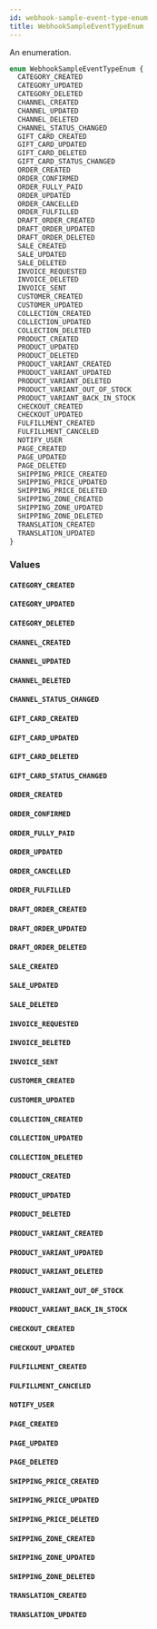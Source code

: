 ```yaml
---
id: webhook-sample-event-type-enum
title: WebhookSampleEventTypeEnum
---
```



An enumeration.

```graphql
enum WebhookSampleEventTypeEnum {
  CATEGORY_CREATED
  CATEGORY_UPDATED
  CATEGORY_DELETED
  CHANNEL_CREATED
  CHANNEL_UPDATED
  CHANNEL_DELETED
  CHANNEL_STATUS_CHANGED
  GIFT_CARD_CREATED
  GIFT_CARD_UPDATED
  GIFT_CARD_DELETED
  GIFT_CARD_STATUS_CHANGED
  ORDER_CREATED
  ORDER_CONFIRMED
  ORDER_FULLY_PAID
  ORDER_UPDATED
  ORDER_CANCELLED
  ORDER_FULFILLED
  DRAFT_ORDER_CREATED
  DRAFT_ORDER_UPDATED
  DRAFT_ORDER_DELETED
  SALE_CREATED
  SALE_UPDATED
  SALE_DELETED
  INVOICE_REQUESTED
  INVOICE_DELETED
  INVOICE_SENT
  CUSTOMER_CREATED
  CUSTOMER_UPDATED
  COLLECTION_CREATED
  COLLECTION_UPDATED
  COLLECTION_DELETED
  PRODUCT_CREATED
  PRODUCT_UPDATED
  PRODUCT_DELETED
  PRODUCT_VARIANT_CREATED
  PRODUCT_VARIANT_UPDATED
  PRODUCT_VARIANT_DELETED
  PRODUCT_VARIANT_OUT_OF_STOCK
  PRODUCT_VARIANT_BACK_IN_STOCK
  CHECKOUT_CREATED
  CHECKOUT_UPDATED
  FULFILLMENT_CREATED
  FULFILLMENT_CANCELED
  NOTIFY_USER
  PAGE_CREATED
  PAGE_UPDATED
  PAGE_DELETED
  SHIPPING_PRICE_CREATED
  SHIPPING_PRICE_UPDATED
  SHIPPING_PRICE_DELETED
  SHIPPING_ZONE_CREATED
  SHIPPING_ZONE_UPDATED
  SHIPPING_ZONE_DELETED
  TRANSLATION_CREATED
  TRANSLATION_UPDATED
}
```


### Values

#### `CATEGORY_CREATED` 




#### `CATEGORY_UPDATED` 




#### `CATEGORY_DELETED` 




#### `CHANNEL_CREATED` 




#### `CHANNEL_UPDATED` 




#### `CHANNEL_DELETED` 




#### `CHANNEL_STATUS_CHANGED` 




#### `GIFT_CARD_CREATED` 




#### `GIFT_CARD_UPDATED` 




#### `GIFT_CARD_DELETED` 




#### `GIFT_CARD_STATUS_CHANGED` 




#### `ORDER_CREATED` 




#### `ORDER_CONFIRMED` 




#### `ORDER_FULLY_PAID` 




#### `ORDER_UPDATED` 




#### `ORDER_CANCELLED` 




#### `ORDER_FULFILLED` 




#### `DRAFT_ORDER_CREATED` 




#### `DRAFT_ORDER_UPDATED` 




#### `DRAFT_ORDER_DELETED` 




#### `SALE_CREATED` 




#### `SALE_UPDATED` 




#### `SALE_DELETED` 




#### `INVOICE_REQUESTED` 




#### `INVOICE_DELETED` 




#### `INVOICE_SENT` 




#### `CUSTOMER_CREATED` 




#### `CUSTOMER_UPDATED` 




#### `COLLECTION_CREATED` 




#### `COLLECTION_UPDATED` 




#### `COLLECTION_DELETED` 




#### `PRODUCT_CREATED` 




#### `PRODUCT_UPDATED` 




#### `PRODUCT_DELETED` 




#### `PRODUCT_VARIANT_CREATED` 




#### `PRODUCT_VARIANT_UPDATED` 




#### `PRODUCT_VARIANT_DELETED` 




#### `PRODUCT_VARIANT_OUT_OF_STOCK` 




#### `PRODUCT_VARIANT_BACK_IN_STOCK` 




#### `CHECKOUT_CREATED` 




#### `CHECKOUT_UPDATED` 




#### `FULFILLMENT_CREATED` 




#### `FULFILLMENT_CANCELED` 




#### `NOTIFY_USER` 




#### `PAGE_CREATED` 




#### `PAGE_UPDATED` 




#### `PAGE_DELETED` 




#### `SHIPPING_PRICE_CREATED` 




#### `SHIPPING_PRICE_UPDATED` 




#### `SHIPPING_PRICE_DELETED` 




#### `SHIPPING_ZONE_CREATED` 




#### `SHIPPING_ZONE_UPDATED` 




#### `SHIPPING_ZONE_DELETED` 




#### `TRANSLATION_CREATED` 




#### `TRANSLATION_UPDATED` 







